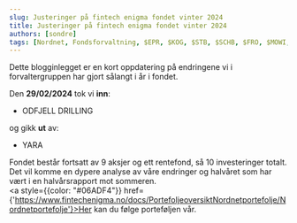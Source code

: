 ```yaml
---
slug: Justeringer på fintech enigma fondet vinter 2024
title: Justeringer på fintech enigma fondet vinter 2024
authors: [sondre]
tags: [Nordnet, Fondsforvaltning, $EPR, $KOG, $STB, $SCHB, $FRO, $MOWI, $AKRBP, $DNB, $ODL]
---
```


Dette blogginlegget er en kort oppdatering på endringene vi i forvaltergruppen har gjort sålangt i år i fondet.

Den **29/02/2024** tok vi **inn**:

- ODFJELL DRILLING

og gikk **ut** av: 

- YARA



Fondet består fortsatt av 9 aksjer og ett rentefond, så 10 investeringer totalt. 
Det vil komme en dypere analyse av våre endringer og halvåret som har vært i en halvårsrapport mot sommeren.  
<a style={{color: "#06ADF4"}} href={'https://www.fintechenigma.no/docs/PortefoljeoversiktNordnetportefolje/Nordnetportefolje'}>Her</a> kan du følge porteføljen vår. 